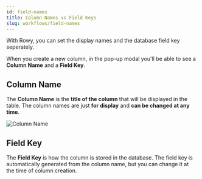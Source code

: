 ```yaml
---
id: field-names
title: Column Names vs Field Keys
slug: workflows/field-names
---
```



With Rowy, you can set the display names and the database field key seperately.

When you create a new column, in the pop-up modal you'll be able to see a **Column Name** and a **Field Key**.

## Column Name

The **Column Name** is the **title of the column** that will be displayed in the table. The column names are just **for display** and **can be changed at any time**.

<img src={fieldNames1} alt= "Column Name" />

## Field Key

The **Field Key** is how the column is stored in the database. The field key is automatically generated from the column name, but you can change it at the time of column creation.